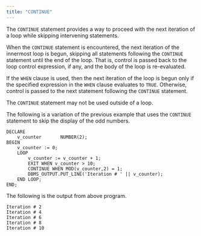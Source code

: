 ```yaml
---
title: "CONTINUE"
---
```


The `CONTINUE` statement provides a way to proceed with the next iteration of a loop while skipping intervening statements.

When the `CONTINUE` statement is encountered, the next iteration of the innermost loop is begun, skipping all statements following the `CONTINUE` statement until the end of the loop. That is, control is passed back to the loop control expression, if any, and the body of the loop is re-evaluated.

If the `WHEN` clause is used, then the next iteration of the loop is begun only if the specified expression in the `WHEN` clause evaluates to `TRUE`. Otherwise, control is passed to the next statement following the `CONTINUE` statement.

The `CONTINUE` statement may not be used outside of a loop.

The following is a variation of the previous example that uses the `CONTINUE` statement to skip the display of the odd numbers.

``` text
DECLARE
    v_counter       NUMBER(2);
BEGIN
    v_counter := 0;
    LOOP
        v_counter := v_counter + 1;
        EXIT WHEN v_counter > 10;
        CONTINUE WHEN MOD(v_counter,2) = 1;
        DBMS_OUTPUT.PUT_LINE('Iteration # ' || v_counter);
    END LOOP;
END;
```

The following is the output from above program.

``` text
Iteration # 2
Iteration # 4
Iteration # 6
Iteration # 8
Iteration # 10
```
